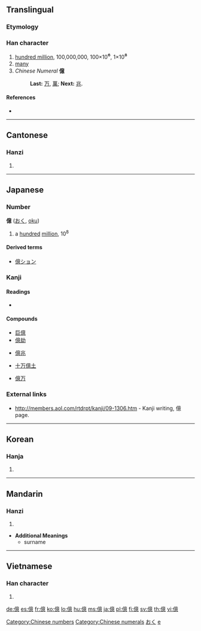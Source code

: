 {{also|亿}}<!-- may be replaced by zh-forms -->
==Translingual==

===Etymology===
{{Han compound|人|意|c1=s|c2=p|ls=psc}}

===Han character===
{{Han char|rn=9|rad=人|as=13|sn=15|four=2023<sub>6</sub>|canj=人卜廿心 (OYTP)}}

# [[hundred million]], 100,000,000, 100×10<big>⁶</big>, 1×10<big>⁸</big>
# [[many]]
# ''Chinese Numeral'' '''億'''
#: '''Last:''' [[万]], [[萬]]; '''Next:''' [[兆]].

====References====
* {{Han ref|kx=0118.270|dkj=01178|dj=0252.010|hdz=10227.060|uh=5104|ud=20740|bh=BBF5|bd=48117}}

[[Category:Chinese numbers]]
[[Category:Chinese numerals]]

----

==Cantonese==

===Hanzi===
{{yue-hanzi|jyut=jik1|y=yik1|sim=亿}}

# {{defn|Cantonese|sort=人13}}

----

==Japanese==

===Number===
'''億''' ([[おく]], [[oku]])

# a [[hundred]] [[million]], 10<sup>8</sup>

====Derived terms====
* [[億ション]]

===Kanji===
{{ja-kanji|grade=4|rs=人13}}

====Readings====
* {{ja-readings|on=[[おく]] (''oku'')|nanori=[[お]] (''o''), [[かた]] (''kata'')}}

====Compounds====
{{top4}}
* [[巨億]]
* [[億劫]]
{{mid4}}
* [[億兆]]
{{mid4}}
* [[十万億土]]
{{mid4}}
* [[億万]]
{{bottom}}

===External links===
* [http://members.aol.com/rtdrpt/kanji/09-1306.htm http://members.aol.com/rtdrpt/kanji/09-1306.htm] - Kanji writing, 億 page.

[[Category:1000 Japanese basic words|おく]]
[[Category:Japanese numbers| e]]

----

==Korean==

===Hanja===
{{ko-hanja|hangeul=[[억]]|rv=eok|mr=ŏk}}

# {{defn|Korean|sort=人13}}

----

==Mandarin==

===Hanzi===
{{cmn-hanzi|sim=亿|pin=[[yì]] ([[yi4]]), [[dàng]] ([[dang4]])|wg=i<sup>4</sup>, tang<sup>4</sup>}}

# {{defn|Mandarin|sort=人13}}

* '''Additional Meanings'''
** surname

----

==Vietnamese==

===Han character===
{{vi-hantu|ức|rs=人13}}

# {{defn|Vietnamese|sort=人13}}

[[de:億]]
[[es:億]]
[[fr:億]]
[[ko:億]]
[[lo:億]]
[[hu:億]]
[[ms:億]]
[[ja:億]]
[[pl:億]]
[[fi:億]]
[[sv:億]]
[[th:億]]
[[vi:億]]